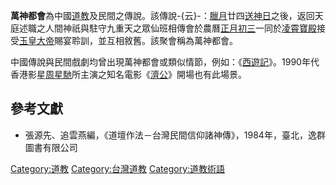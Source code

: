 '''萬神都會'''為中國[[道教|道教]]及民間之傳說。該傳說-{云}-：[[臘月|臘月]]廿四[[送神日|送神日]]之後，返回天庭述職之人間神祇與駐守九重天之眾仙班相傳會於農曆[[正月初三|正月初三]]一同於[[凌霄寶殿|凌霄寶殿]]接受[[玉皇大帝|玉皇大帝]]賜宴聆訓，並互相敘舊。該聚會稱為萬神都會。

中國傳說與民間戲劇均曾出現萬神都會或類似情節，例如：《[[西遊記|西遊記]]》。1990年代香港影星[[周星馳|周星馳]]所主演之知名電影《[[濟公_(電影)|濟公]]》開場也有此場景。

==參考文獻==
*張源先、追雲燕編，《道壇作法－台灣民間信仰諸神傳》，1984年，臺北，逸群圖書有限公司

[[Category:道教|Category:道教]]
[[Category:台灣道教|Category:台灣道教]]
[[Category:道教術語|Category:道教術語]]